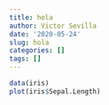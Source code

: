 ```yaml
---
title: hola
author: Victor Sevilla
date: '2020-05-24'
slug: hola
categories: []
tags: []
---
```

```r
data(iris)
plot(iris$Sepal.Length)
```

